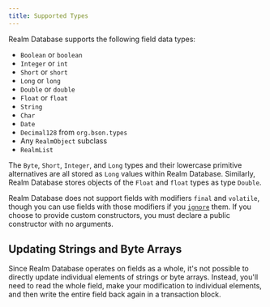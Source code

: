 ```yaml
---
title: Supported Types
---
```


Realm Database supports the following field data types:

- `Boolean` or `boolean`
- `Integer` or `int`
- `Short` or `short`
- `Long` or `long`
- `Double` or `double`
- `Float` or `float`
- `String`
- `Char`
- `Date`
- `Decimal128` from `org.bson.types`
- Any `RealmObject` subclass
- `RealmList`

The `Byte`, `Short`, `Integer`, and `Long` types and their
lowercase primitive alternatives are all stored as `Long` values
within Realm Database. Similarly, Realm Database stores objects
of the `Float` and `float` types as type `Double`.

Realm Database does not support fields with modifiers `final` and
`volatile`, though you can use fields with those modifiers if you
[`ignore`](https://docs.mongodb.com/realm-sdks/kotlin/latest/library-base/-realm%20-kotlin%20-multiplatform%20-s-d-k/io.realm.annotations/-ignore/index.html)
them. If you choose to provide custom constructors, you must declare a
public constructor with no arguments.

## Updating Strings and Byte Arrays

Since Realm Database operates on fields as a whole, it's not possible
to directly update individual elements of strings or byte arrays. Instead,
you'll need to read the whole field, make your modification to individual
elements, and then write the entire field back again in a transaction block.
